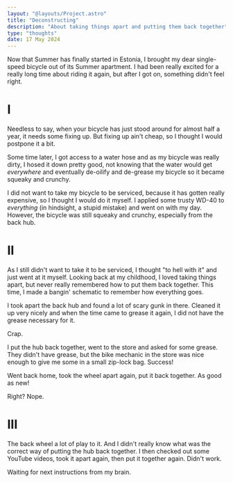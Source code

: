 ```yaml
---
layout: "@layouts/Project.astro"
title: "Deconstructing"
description: "About taking things apart and putting them back together"
type: "thoughts"
date: 17 May 2024
---
```


Now that Summer has finally started in Estonia, I brought my dear single-speed bicycle out of its Summer apartment. I had been really excited for a really long time about riding it again, but after I got on, something didn't feel right.

# I

Needless to say, when your bicycle has just stood around for almost half a year, it needs some fixing up. But fixing up ain't cheap, so I thought I would postpone it a bit.

Some time later, I got access to a water hose and as my bicycle was really dirty, I hosed it down pretty good, not knowing that the water would get _everywhere_ and eventually de-oilify and de-grease my bicycle so it became squeaky and crunchy.

I did not want to take my bicycle to be serviced, because it has gotten really expensive, so I thought I would do it myself. I applied some trusty WD-40 to _everything_ (in hindsight, a stupid mistake) and went on with my day. However, the bicycle was still squeaky and crunchy, especially from the back hub.

# II

As I still didn't want to take it to be serviced, I thought "to hell with it" and just went at it myself. Looking back at my childhood, I loved taking things apart, but never really remembered how to put them back together. This time, I made a bangin' schematic to remember how everything goes.

I took apart the back hub and found a lot of scary gunk in there. Cleaned it up very nicely and when the time came to grease it again, I did not have the grease necessary for it.

Crap.

I put the hub back together, went to the store and asked for some grease. They didn't have grease, but the bike mechanic in the store was nice enough to give me some in a small zip-lock bag. Success!

Went back home, took the wheel apart again, put it back together. As good as new!

Right? Nope.

# III

The back wheel a lot of play to it. And I didn't really know what was the correct way of putting the hub back together. I then checked out some YouTube videos, took it apart again, then put it together again. Didn't work.

Waiting for next instructions from my brain.

